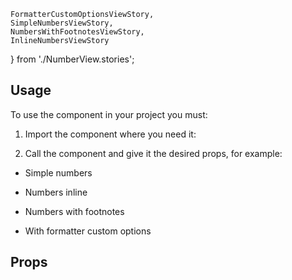     FormatterCustomOptionsViewStory,
    SimpleNumbersViewStory,
    NumbersWithFootnotesViewStory,
    InlineNumbersViewStory
} from './NumberView.stories';

<Meta title="NumberView" component={NumberView} />

<Readme />

## Usage

To use the component in your project you must:

1. Import the component where you need it:

<Source language="javascript" code="import { NumberView } from '@byndyusoft/ui';" />

2. Call the component and give it the desired props, for example:

-   Simple numbers

<Canvas withSource="open">
    <Story story={SimpleNumbersViewStory} />
</Canvas>

-   Numbers inline

<Canvas withSource="open">
    <Story story={InlineNumbersViewStory} />
</Canvas>

-   Numbers with footnotes

<Canvas withSource="open">
    <Story story={NumbersWithFootnotesViewStory} />
</Canvas>

-   With formatter custom options

<Canvas withSource="open">
    <Story story={FormatterCustomOptionsViewStory} />
</Canvas>

## Props

<ArgsTable of={NumberView} />
